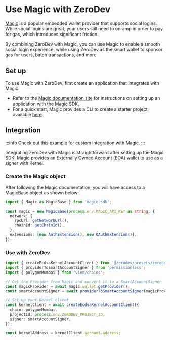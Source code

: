 # Use Magic with ZeroDev

[Magic](https://magic.link/) is a popular embedded wallet provider that supports social logins. While social logins are great, your users still need to onramp in order to pay for gas, which introduces significant friction.

By combining ZeroDev with Magic, you can use Magic to enable a smooth social login experience, while using ZeroDev as the smart wallet to sponsor gas for users, batch transactions, and more.

## Set up

To use Magic with ZeroDev, first create an application that integrates with Magic.

- Refer to the [Magic documentation site](https://magic.link/docs/home/welcome) for instructions on setting up an application with the Magic SDK.
- For a quick start, Magic provides a CLI to create a starter project, available [here](https://magic.link/posts/magic-vue#cli-quickstart-tool).

## Integration

:::info
Check out [this example](https://github.com/zerodevapp/zerodev-signer-examples/tree/main/magic) for custom integration with Magic.
:::

Integrating ZeroDev with Magic is straightforward after setting up the Magic SDK. Magic provides an Externally Owned Account (EOA) wallet to use as a signer with Kernel.

### Create the Magic object
After following the Magic documentation, you will have access to a MagicBase object as shown below:

```typescript
import { Magic as MagicBase } from 'magic-sdk';

const magic = new MagicBase(process.env.MAGIC_API_KEY as string, {
  network: {
    rpcUrl: getNetworkUrl(),
    chainId: getChainId(),
  },
  extensions: [new AuthExtension(), new OAuthExtension()],
});
```

### Use with ZeroDev

```typescript
import { createEcdsaKernelAccountClient } from '@zerodev/presets/zerodev';
import { providerToSmartAccountSigner } from 'permissionless';
import { polygonMumbai } from 'viem/chains';

// Get the Provider from Magic and convert it to a SmartAccountSigner
const magicProvider = await magic.wallet.getProvider();
const smartAccountSigner = await providerToSmartAccountSigner(magicProvider);

// Set up your Kernel client
const kernelClient = await createEcdsaKernelAccountClient({
  chain: polygonMumbai,
  projectId: process.env.ZERODEV_PROJECT_ID,
  signer: smartAccountSigner,
});

const kernelAddress = kernelClient.account.address;
```
